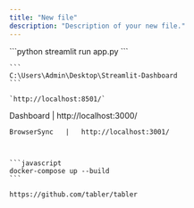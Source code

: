 ```yaml
---
title: "New file"
description: "Description of your new file."
---
```


<AccordionGroup>
  <Accordion title="Streamlit-Dashboard" defaultOpen={false}>
    ```python
    streamlit run app.py
    ```

    ```
    C:\Users\Admin\Desktop\Streamlit-Dashboard
    ```

    `http://localhost:8501/`


  </Accordion>

  <Accordion title="Tabler" defaultOpen={false}>
    Dashboard   |   http://localhost:3000/

    BrowserSync   |   http://localhost:3001/



    ```javascript
    docker-compose up --build
    ```

    https://github.com/tabler/tabler
  </Accordion>
</AccordionGroup>